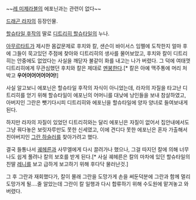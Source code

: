 ~~[[레 미제라블]]의 에포닌과는 관련이 없다~~

[[드래곤 라자]]의 등장인물.

[[할슈타일 후작]]의 딸로 [[디트리히 할슈타일]]의 누나.

[[아무르타트]]가 제시한 몸값문제로 후치와 칼, 샌슨이 바이서스 임펠에 도착한지 얼마 후에 그들이 묵고있던 주점에 찾아와 디트리히의 생사를 물어보았고, 후치와 칼이 디트리히는 안중에도 없었다는 사실을 깨닫자 불같이 화를 내고는 나가 버렸다. 그 덕에 여태껏 디트리히에게 무관심했던 후치와 칼은 제대로 [[멘붕]]한다.[* 칼은 아예 맥주통에 머리 처박고 '''우어어어어어어어!''']

사실 알고보니 에포닌은 할슈타일 후작의 자식이 아니었는데, 라자의 자질을 타고난 디트리히를 얻기 위해 할슈타일이 에포닌의 어머니를 대낮에 낭인들을 보내 참살하였고, 아버지인 그란은 뺏기다시피 디트리히와 에포닌을 할슈타일에 양자 양녀로 들여보내게 된다. 

하지만 라자의 자질이 있었던 디트리히와는 달리 에포닌은 자질이 없어서 집안내에서도 그냥 꿔다놓은 보릿자루만도 못한 신세였고, 이에 견디다 못한 에포닌은 혼자 가출해서 친아버지인 [[그란 하슬러]]를 찾아가려고 했다.

결국 들통나서 [[궤헤른]]과 사무엘에게 다시 끌려가나 했으나, 그걸 따지던 칼에 의해 너무나도 쉽게 풀려나 칼의 보호를 받게 된다.[* 사실 궤헤른은 칼의 마차에 있던 할슈타일의 친딸 [[레니]]를 보고 급하게 보고하기 위해 후다닥 물러난것.]

그 후 그란과 재회했다가, 칼이 몰래 그란을 도망가게 손을 써둔덕분에 그란과 함께 멀리 도망가게 될....줄 알았는데 그란이 칼 일행과 다시 합류하기 위해 수도원에 맡겨놓고 와버렸다. 
